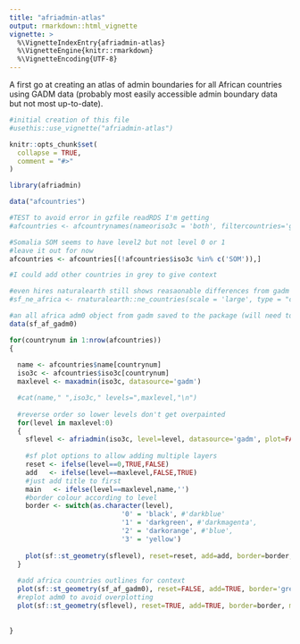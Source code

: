 ```yaml
---
title: "afriadmin-atlas"
output: rmarkdown::html_vignette
vignette: >
  %\VignetteIndexEntry{afriadmin-atlas}
  %\VignetteEngine{knitr::rmarkdown}
  %\VignetteEncoding{UTF-8}
---
```


A first go at creating an atlas of admin boundaries for all African countries using GADM data (probably most easily accessible admin boundary data but not most up-to-date). 

```r

#initial creation of this file
#usethis::use_vignette("afriadmin-atlas")

knitr::opts_chunk$set(
  collapse = TRUE,
  comment = "#>"
)
```

```r
library(afriadmin)
```

```r

data("afcountries")

#TEST to avoid error in gzfile readRDS I'm getting
#afcountries <- afcountrynames(nameoriso3c = 'both', filtercountries='gadm2')

#Somalia SOM seems to have level2 but not level 0 or 1
#leave it out for now
afcountries <- afcountries[(!afcountries$iso3c %in% c('SOM')),]

#I could add other countries in grey to give context

#even hires naturalearth still shows reasaonable differences from gadm
#sf_ne_africa <- rnaturalearth::ne_countries(scale = 'large', type = "countries", continent = 'africa', returnclass='sf')

#an all africa adm0 object from gadm saved to the package (will need to ask permission)
data(sf_af_gadm0) 

for(countrynum in 1:nrow(afcountries))
{
  
  name <- afcountries$name[countrynum]
  iso3c <- afcountries$iso3c[countrynum]
  maxlevel <- maxadmin(iso3c, datasource='gadm')

  #cat(name," ",iso3c," levels=",maxlevel,"\n")
    
  #reverse order so lower levels don't get overpainted
  for(level in maxlevel:0)
  {
    sflevel <- afriadmin(iso3c, level=level, datasource='gadm', plot=FALSE)
    
    #sf plot options to allow adding multiple layers
    reset <- ifelse(level==0,TRUE,FALSE)
    add   <- ifelse(level==maxlevel,FALSE,TRUE)
    #just add title to first
    main   <- ifelse(level==maxlevel,name,'')    
    #border colour according to level
    border <- switch(as.character(level), 
                            '0' = 'black', #'darkblue'
                            '1' = 'darkgreen', #'darkmagenta',
                            '2' = 'darkorange', #'blue',
                            '3' = 'yellow')
    
    plot(sf::st_geometry(sflevel), reset=reset, add=add, border=border, main=main)
  }
  
  #add africa countries outlines for context
  plot(sf::st_geometry(sf_af_gadm0), reset=FALSE, add=TRUE, border='grey',lwd=2)
  #replot adm0 to avoid overplotting
  plot(sf::st_geometry(sflevel), reset=TRUE, add=TRUE, border=border, main=main)  
  
  
}


```
